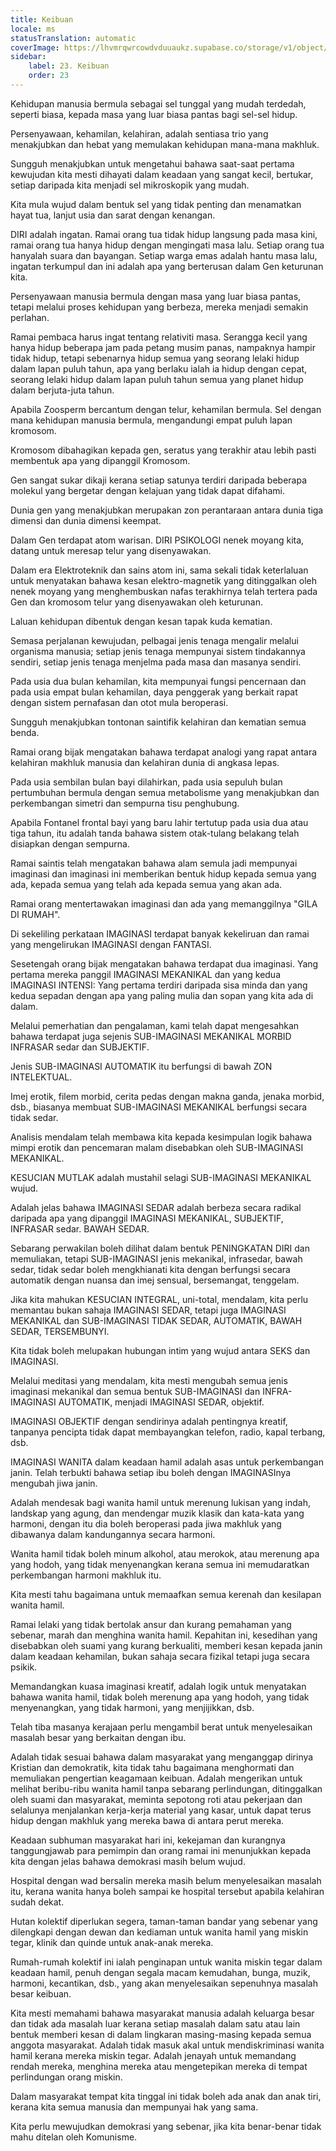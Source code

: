 ```yaml
---
title: Keibuan
locale: ms
statusTranslation: automatic
coverImage: https://lhvmrqwrcowdvduuaukz.supabase.co/storage/v1/object/public/strapi-uploads/small_cover-educacion-fundamental.webp-2d51a7828a2b1309555be27f7e2a61a0.webp
sidebar:
    label: 23. Keibuan
    order: 23
---
```

Kehidupan manusia bermula sebagai sel tunggal yang mudah terdedah, seperti biasa, kepada masa yang luar biasa pantas bagi sel-sel hidup.

Persenyawaan, kehamilan, kelahiran, adalah sentiasa trio yang menakjubkan dan hebat yang memulakan kehidupan mana-mana makhluk.

Sungguh menakjubkan untuk mengetahui bahawa saat-saat pertama kewujudan kita mesti dihayati dalam keadaan yang sangat kecil, bertukar, setiap daripada kita menjadi sel mikroskopik yang mudah.

Kita mula wujud dalam bentuk sel yang tidak penting dan menamatkan hayat tua, lanjut usia dan sarat dengan kenangan.

DIRI adalah ingatan. Ramai orang tua tidak hidup langsung pada masa kini, ramai orang tua hanya hidup dengan mengingati masa lalu. Setiap orang tua hanyalah suara dan bayangan. Setiap warga emas adalah hantu masa lalu, ingatan terkumpul dan ini adalah apa yang berterusan dalam Gen keturunan kita.

Persenyawaan manusia bermula dengan masa yang luar biasa pantas, tetapi melalui proses kehidupan yang berbeza, mereka menjadi semakin perlahan.

Ramai pembaca harus ingat tentang relativiti masa. Serangga kecil yang hanya hidup beberapa jam pada petang musim panas, nampaknya hampir tidak hidup, tetapi sebenarnya hidup semua yang seorang lelaki hidup dalam lapan puluh tahun, apa yang berlaku ialah ia hidup dengan cepat, seorang lelaki hidup dalam lapan puluh tahun semua yang planet hidup dalam berjuta-juta tahun.

Apabila Zoosperm bercantum dengan telur, kehamilan bermula. Sel dengan mana kehidupan manusia bermula, mengandungi empat puluh lapan kromosom.

Kromosom dibahagikan kepada gen, seratus yang terakhir atau lebih pasti membentuk apa yang dipanggil Kromosom.

Gen sangat sukar dikaji kerana setiap satunya terdiri daripada beberapa molekul yang bergetar dengan kelajuan yang tidak dapat difahami.

Dunia gen yang menakjubkan merupakan zon perantaraan antara dunia tiga dimensi dan dunia dimensi keempat.

Dalam Gen terdapat atom warisan. DIRI PSIKOLOGI nenek moyang kita, datang untuk meresap telur yang disenyawakan.

Dalam era Elektroteknik dan sains atom ini, sama sekali tidak keterlaluan untuk menyatakan bahawa kesan elektro-magnetik yang ditinggalkan oleh nenek moyang yang menghembuskan nafas terakhirnya telah tertera pada Gen dan kromosom telur yang disenyawakan oleh keturunan.

Laluan kehidupan dibentuk dengan kesan tapak kuda kematian.

Semasa perjalanan kewujudan, pelbagai jenis tenaga mengalir melalui organisma manusia; setiap jenis tenaga mempunyai sistem tindakannya sendiri, setiap jenis tenaga menjelma pada masa dan masanya sendiri.

Pada usia dua bulan kehamilan, kita mempunyai fungsi pencernaan dan pada usia empat bulan kehamilan, daya penggerak yang berkait rapat dengan sistem pernafasan dan otot mula beroperasi.

Sungguh menakjubkan tontonan saintifik kelahiran dan kematian semua benda.

Ramai orang bijak mengatakan bahawa terdapat analogi yang rapat antara kelahiran makhluk manusia dan kelahiran dunia di angkasa lepas.

Pada usia sembilan bulan bayi dilahirkan, pada usia sepuluh bulan pertumbuhan bermula dengan semua metabolisme yang menakjubkan dan perkembangan simetri dan sempurna tisu penghubung.

Apabila Fontanel frontal bayi yang baru lahir tertutup pada usia dua atau tiga tahun, itu adalah tanda bahawa sistem otak-tulang belakang telah disiapkan dengan sempurna.

Ramai saintis telah mengatakan bahawa alam semula jadi mempunyai imaginasi dan imaginasi ini memberikan bentuk hidup kepada semua yang ada, kepada semua yang telah ada kepada semua yang akan ada.

Ramai orang mentertawakan imaginasi dan ada yang memanggilnya "GILA DI RUMAH".

Di sekeliling perkataan IMAGINASI terdapat banyak kekeliruan dan ramai yang mengelirukan IMAGINASI dengan FANTASI.

Sesetengah orang bijak mengatakan bahawa terdapat dua imaginasi. Yang pertama mereka panggil IMAGINASI MEKANIKAL dan yang kedua IMAGINASI INTENSI: Yang pertama terdiri daripada sisa minda dan yang kedua sepadan dengan apa yang paling mulia dan sopan yang kita ada di dalam.

Melalui pemerhatian dan pengalaman, kami telah dapat mengesahkan bahawa terdapat juga sejenis SUB-IMAGINASI MEKANIKAL MORBID INFRASAR sedar dan SUBJEKTIF.

Jenis SUB-IMAGINASI AUTOMATIK itu berfungsi di bawah ZON INTELEKTUAL.

Imej erotik, filem morbid, cerita pedas dengan makna ganda, jenaka morbid, dsb., biasanya membuat SUB-IMAGINASI MEKANIKAL berfungsi secara tidak sedar.

Analisis mendalam telah membawa kita kepada kesimpulan logik bahawa mimpi erotik dan pencemaran malam disebabkan oleh SUB-IMAGINASI MEKANIKAL.

KESUCIAN MUTLAK adalah mustahil selagi SUB-IMAGINASI MEKANIKAL wujud.

Adalah jelas bahawa IMAGINASI SEDAR adalah berbeza secara radikal daripada apa yang dipanggil IMAGINASI MEKANIKAL, SUBJEKTIF, INFRASAR sedar. BAWAH SEDAR.

Sebarang perwakilan boleh dilihat dalam bentuk PENINGKATAN DIRI dan memuliakan, tetapi SUB-IMAGINASI jenis mekanikal, infrasedar, bawah sedar, tidak sedar boleh mengkhianati kita dengan berfungsi secara automatik dengan nuansa dan imej sensual, bersemangat, tenggelam.

Jika kita mahukan KESUCIAN INTEGRAL, uni-total, mendalam, kita perlu memantau bukan sahaja IMAGINASI SEDAR, tetapi juga IMAGINASI MEKANIKAL dan SUB-IMAGINASI TIDAK SEDAR, AUTOMATIK, BAWAH SEDAR, TERSEMBUNYI.

Kita tidak boleh melupakan hubungan intim yang wujud antara SEKS dan IMAGINASI.

Melalui meditasi yang mendalam, kita mesti mengubah semua jenis imaginasi mekanikal dan semua bentuk SUB-IMAGINASI dan INFRA-IMAGINASI AUTOMATIK, menjadi IMAGINASI SEDAR, objektif.

IMAGINASI OBJEKTIF dengan sendirinya adalah pentingnya kreatif, tanpanya pencipta tidak dapat membayangkan telefon, radio, kapal terbang, dsb.

IMAGINASI WANITA dalam keadaan hamil adalah asas untuk perkembangan janin. Telah terbukti bahawa setiap ibu boleh dengan IMAGINASInya mengubah jiwa janin.

Adalah mendesak bagi wanita hamil untuk merenung lukisan yang indah, landskap yang agung, dan mendengar muzik klasik dan kata-kata yang harmoni, dengan itu dia boleh beroperasi pada jiwa makhluk yang dibawanya dalam kandungannya secara harmoni.

Wanita hamil tidak boleh minum alkohol, atau merokok, atau merenung apa yang hodoh, yang tidak menyenangkan kerana semua ini memudaratkan perkembangan harmoni makhluk itu.

Kita mesti tahu bagaimana untuk memaafkan semua kerenah dan kesilapan wanita hamil.

Ramai lelaki yang tidak bertolak ansur dan kurang pemahaman yang sebenar, marah dan menghina wanita hamil. Kepahitan ini, kesedihan yang disebabkan oleh suami yang kurang berkualiti, memberi kesan kepada janin dalam keadaan kehamilan, bukan sahaja secara fizikal tetapi juga secara psikik.

Memandangkan kuasa imaginasi kreatif, adalah logik untuk menyatakan bahawa wanita hamil, tidak boleh merenung apa yang hodoh, yang tidak menyenangkan, yang tidak harmoni, yang menjijikkan, dsb.

Telah tiba masanya kerajaan perlu mengambil berat untuk menyelesaikan masalah besar yang berkaitan dengan ibu.

Adalah tidak sesuai bahawa dalam masyarakat yang menganggap dirinya Kristian dan demokratik, kita tidak tahu bagaimana menghormati dan memuliakan pengertian keagamaan keibuan. Adalah mengerikan untuk melihat beribu-ribu wanita hamil tanpa sebarang perlindungan, ditinggalkan oleh suami dan masyarakat, meminta sepotong roti atau pekerjaan dan selalunya menjalankan kerja-kerja material yang kasar, untuk dapat terus hidup dengan makhluk yang mereka bawa di antara perut mereka.

Keadaan subhuman masyarakat hari ini, kekejaman dan kurangnya tanggungjawab para pemimpin dan orang ramai ini menunjukkan kepada kita dengan jelas bahawa demokrasi masih belum wujud.

Hospital dengan wad bersalin mereka masih belum menyelesaikan masalah itu, kerana wanita hanya boleh sampai ke hospital tersebut apabila kelahiran sudah dekat.

Hutan kolektif diperlukan segera, taman-taman bandar yang sebenar yang dilengkapi dengan dewan dan kediaman untuk wanita hamil yang miskin tegar, klinik dan quinde untuk anak-anak mereka.

Rumah-rumah kolektif ini ialah penginapan untuk wanita miskin tegar dalam keadaan hamil, penuh dengan segala macam kemudahan, bunga, muzik, harmoni, kecantikan, dsb., yang akan menyelesaikan sepenuhnya masalah besar keibuan.

Kita mesti memahami bahawa masyarakat manusia adalah keluarga besar dan tidak ada masalah luar kerana setiap masalah dalam satu atau lain bentuk memberi kesan di dalam lingkaran masing-masing kepada semua anggota masyarakat. Adalah tidak masuk akal untuk mendiskriminasi wanita hamil kerana mereka miskin tegar. Adalah jenayah untuk memandang rendah mereka, menghina mereka atau mengetepikan mereka di tempat perlindungan orang miskin.

Dalam masyarakat tempat kita tinggal ini tidak boleh ada anak dan anak tiri, kerana kita semua manusia dan mempunyai hak yang sama.

Kita perlu mewujudkan demokrasi yang sebenar, jika kita benar-benar tidak mahu ditelan oleh Komunisme.

